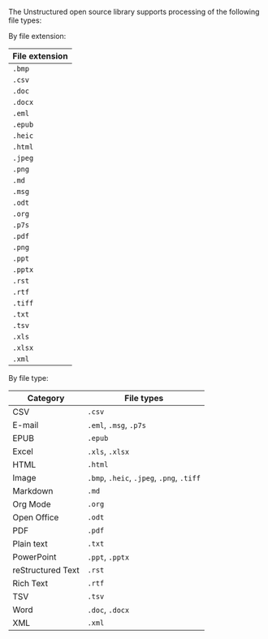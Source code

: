 The Unstructured open source library supports processing of the following file types:

By file extension:

| File extension |
| --- |
| `.bmp` |
| `.csv` |
| `.doc` |
| `.docx` |
| `.eml` |
| `.epub` |
| `.heic` |
| `.html` |
| `.jpeg` |
| `.png` |
| `.md` |
| `.msg` |
| `.odt` |
| `.org` |
| `.p7s` |
| `.pdf` |
| `.png` |
| `.ppt` |
| `.pptx` |
| `.rst` |
| `.rtf` |
| `.tiff` |
| `.txt` |
| `.tsv` |
| `.xls` |
| `.xlsx` |
| `.xml` |

By file type:

| Category | File types |
| --- | --- |
| CSV | `.csv` |
| E-mail | `.eml`, `.msg`, `.p7s` |
| EPUB | `.epub` |
| Excel | `.xls`, `.xlsx` |
| HTML | `.html` |
| Image | `.bmp`, `.heic`, `.jpeg`, `.png`, `.tiff` |
| Markdown | `.md` |
| Org Mode | `.org` |
| Open Office | `.odt` |
| PDF | `.pdf` |
| Plain text | `.txt` |
| PowerPoint | `.ppt`, `.pptx` |
| reStructured Text | `.rst` |
| Rich Text | `.rtf` |
| TSV | `.tsv` |
| Word | `.doc`, `.docx` |
| XML | `.xml` |
